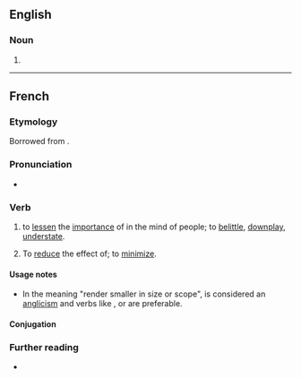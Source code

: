==English==

===Noun===
{{en-noun}}

# {{alternative spelling of|en|minimizer}}

----

==French==

===Etymology===
Borrowed from {{bor|fr|en|minimize}}.

===Pronunciation===
* {{fr-IPA}}

===Verb===
{{fr-verb}}

# to [[lessen]] the [[importance]] of in the mind of people; to [[belittle]], [[downplay]], [[understate]].
# {{lb|fr|proscribed}} To [[reduce]] the effect of; to [[minimize]].

====Usage notes====
* In the meaning "render smaller in size or scope", {{m|fr||minimiser}} is considered an [[anglicism]] and verbs like {{m|fr|réduire}}, {{m|fr|limiter}} or {{m|fr|atténuer}} are preferable.

====Conjugation====
{{fr-conj-auto}}

===Further reading===
* {{R:TLFi}}